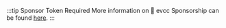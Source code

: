 :::tip Sponsor Token Required
More information on 💚 evcc Sponsorship can be found [here](/docs/sponsorship).
:::
